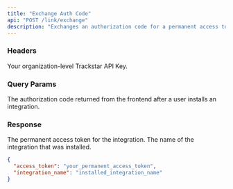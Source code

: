 ```yaml
---
title: "Exchange Auth Code"
api: "POST /link/exchange"
description: "Exchanges an authorization code for a permanent access token"
---
```


### Headers

<ParamField header="x-trackstar-api-key" type="string" required>
  Your organization-level Trackstar API Key.
</ParamField>

### Query Params
<ParamField query="auth_code" type="string" required>
  The authorization code returned from the frontend after a user installs an integration.
</ParamField>

### Response

<ResponseField name="access_token" type="string">
  The permanent access token for the integration.
</ResponseField>

<ResponseField name="integration_name" type="string">
  The name of the integration that was installed.
</ResponseField>


<ResponseExample>

```json Response
{
  "access_token": "your_permanent_access_token",
  "integration_name": "installed_integration_name"
}
```

</ResponseExample>
